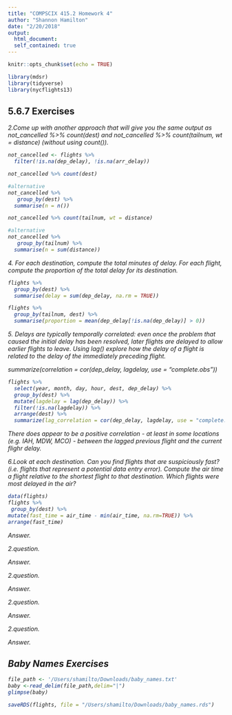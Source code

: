 ```yaml
---
title: "COMPSCIX 415.2 Homework 4"
author: "Shannon Hamilton"
date: "2/20/2018"
output: 
  html_document:
  self_contained: true
---
```


```r
knitr::opts_chunk$set(echo = TRUE)
```

```r
library(mdsr)
library(tidyverse)
library(nycflights13)
```
<h2> 5.6.7 Exercises </h2>


<i>2.Come up with another approach that will give you the same output as not_cancelled %>% count(dest) and not_cancelled %>% count(tailnum, wt = distance) (without using count()).<p></p>

```r
not_cancelled <- flights %>% 
  filter(!is.na(dep_delay), !is.na(arr_delay))

not_cancelled %>% count(dest)

#alternative
not_cancelled %>% 
   group_by(dest) %>% 
  summarise(n = n())

not_cancelled %>% count(tailnum, wt = distance)

#alternative
not_cancelled %>% 
   group_by(tailnum) %>% 
  summarise(n = sum(distance))

```



<i>4. For each destination, compute the total minutes of delay. For each flight, compute the proportion of the total delay for its destination.<p></p>

```r
flights %>% 
  group_by(dest) %>% 
  summarise(delay = sum(dep_delay, na.rm = TRUE))

flights %>% 
  group_by(tailnum, dest) %>% 
  summarise(proportion = mean(dep_delay[!is.na(dep_delay)] > 0))

```



<i>5. Delays are typically temporally correlated: even once the problem that caused the initial delay has been resolved, later flights are delayed to allow earlier flights to leave. Using lag() explore how the delay of a flight is related to the delay of the immediately preceding flight.<p></p>
summarize(correlation = cor(dep_delay, lagdelay, use = "complete.obs"))



```r

flights %>%
  select(year, month, day, hour, dest, dep_delay) %>%
  group_by(dest) %>%
  mutate(lagdelay = lag(dep_delay)) %>%
  filter(!is.na(lagdelay)) %>%
  arrange(dest) %>%
  summarize(lag_correlation = cor(dep_delay, lagdelay, use = "complete.obs"))

```
There does appear to be a positive correlation - at least in some locations (e.g. IAH, MDW, MCO) - between the lagged previous flight and the current flighr delay. <p></p>


<i>6.Look at each destination. Can you find flights that are suspiciously fast? (i.e. flights that represent a potential data entry error). Compute the air time a flight relative to the shortest flight to that destination. Which flights were most delayed in the air?<p></p>


```r
data(flights)
flights %>%
 group_by(dest) %>%
mutate(fast_time = air_time - min(air_time, na.rm=TRUE)) %>%
arrange(fast_time) 

```

Answer.<p></p>

<i>2.question.<p></p>

Answer.<p></p>


<i>2.question.<p></p>

Answer.<p></p>


<i>2.question.<p></p>

Answer.<p></p>


<i>2.question.<p></p>

Answer.<p></p>


<h2> Baby Names Exercises </h2>
```r
file_path <- '/Users/shamilto/Downloads/baby_names.txt'
baby <-read_delim(file_path,delim="|")
glimpse(baby)
```

```r
saveRDS(flights, file = "/Users/shamilto/Downloads/baby_names.rds")
```

